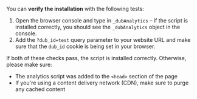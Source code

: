 <Check>

You can **verify the installation** with the following tests:

1. Open the browser console and type in `_dubAnalytics` – if the script is installed correctly, you should see the `_dubAnalytics` object in the console.
2. Add the `?dub_id=test` query parameter to your website URL and make sure that the `dub_id` cookie is being set in your browser.

If both of these checks pass, the script is installed correctly. Otherwise, please make sure:

- The analytics script was added to the `<head>` section of the page
- If you're using a content delivery network (CDN), make sure to purge any cached content

</Check>
